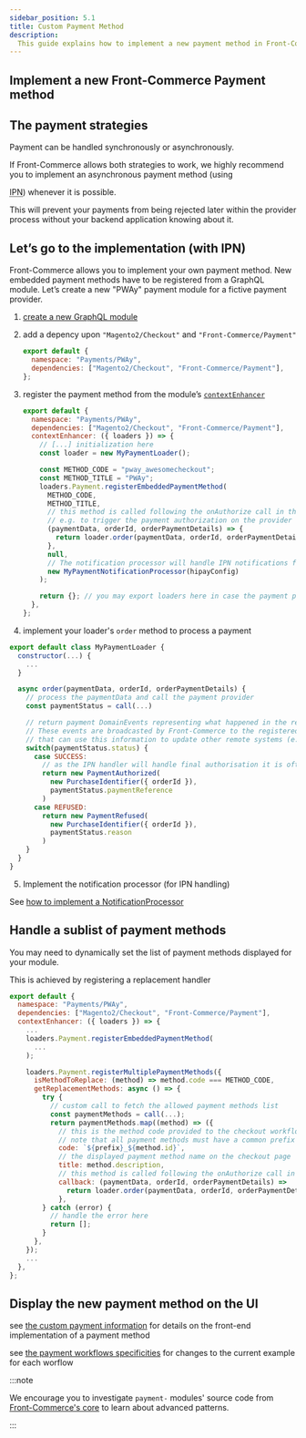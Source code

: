 ```yaml
---
sidebar_position: 5.1
title: Custom Payment Method
description:
  This guide explains how to implement a new payment method in Front-Commerce.
---
```


## Implement a new Front-Commerce Payment method

## The payment strategies

Payment can be handled synchronously or asynchronously.

If Front-Commerce allows both strategies to work, we highly recommend you to
implement an asynchronous payment method (using

<abbr title="Instant Payment Notification">IPN</abbr>) whenever it is possible.

This will prevent your payments from being rejected later within the provider
process without your backend application knowing about it.

## Let’s go to the implementation (with IPN)

Front-Commerce allows you to implement your own payment method. New embedded
payment methods have to be registered from a GraphQL module. Let’s create a new
"PWAy" payment module for a fictive payment provider.

1. [create a new GraphQL module](/docs/2.x/essentials/extend-the-graphql-schema#create-a-new-graphql-module)
2. add a depency upon `"Magento2/Checkout"` and `"Front-Commerce/Payment"`

   ```js
   export default {
     namespace: "Payments/PWAy",
     dependencies: ["Magento2/Checkout", "Front-Commerce/Payment"],
   };
   ```

3. register the payment method from the module’s
   [`contextEnhancer`](/docs/2.x/reference/graphql-module-definition#contextenhancer-optional)

   ```js
   export default {
     namespace: "Payments/PWAy",
     dependencies: ["Magento2/Checkout", "Front-Commerce/Payment"],
     contextEnhancer: ({ loaders }) => {
       // [...] initialization here
       const loader = new MyPaymentLoader();

       const METHOD_CODE = "pway_awesomecheckout";
       const METHOD_TITLE = "PWAy";
       loaders.Payment.registerEmbeddedPaymentMethod(
         METHOD_CODE,
         METHOD_TITLE,
         // this method is called following the onAuthorize call in the AdditionalDataComponent (see below)
         // e.g. to trigger the payment authorization on the provider (validation and capture will be handled asynchronously by IPN)
         (paymentData, orderId, orderPaymentDetails) => {
           return loader.order(paymentData, orderId, orderPaymentDetails);
         },
         null,
         // The notification processor will handle IPN notifications from the payment provider
         new MyPaymentNotificationProcessor(hipayConfig)
       );

       return {}; // you may export loaders here in case the payment provides custom Queries (to fetch a payment token for instance)
     },
   };
   ```

4. implement your loader's `order` method to process a payment

```js
export default class MyPaymentLoader {
  constructor(...) {
    ...
  }

  async order(paymentData, orderId, orderPaymentDetails) {
    // process the paymentData and call the payment provider
    const paymentStatus = call(...)

    // return payment DomainEvents representing what happened in the remote payment system.
    // These events are broadcasted by Front-Commerce to the registered external event listeners
    // that can use this information to update other remote systems (e.g: adding an Order comment in Magento)
    switch(paymentStatus.status) {
      case SUCCESS:
        // as the IPN handler will handle final authorisation it is often only an authorisation at this step
        return new PaymentAuthorized(
          new PurchaseIdentifier({ orderId }),
          paymentStatus.paymentReference
        )
      case REFUSED:
        return new PaymentRefused(
          new PurchaseIdentifier({ orderId }),
          paymentStatus.reason
        )
    }
  }
}
```

5. Implement the notification processor (for IPN handling)

See
[how to implement a NotificationProcessor](./custom-notification-processor.mdx)

## Handle a sublist of payment methods

You may need to dynamically set the list of payment methods displayed for your
module.

This is achieved by registering a replacement handler

```js
export default {
  namespace: "Payments/PWAy",
  dependencies: ["Magento2/Checkout", "Front-Commerce/Payment"],
  contextEnhancer: ({ loaders }) => {
    ...
    loaders.Payment.registerEmbeddedPaymentMethod(
      ...
    );

    loaders.Payment.registerMultiplePaymentMethods({
      isMethodToReplace: (method) => method.code === METHOD_CODE,
      getReplacementMethods: async () => {
        try {
          // custom call to fetch the allowed payment methods list
          const paymentMethods = call(...);
          return paymentMethods.map((method) => ({
            // this is the method code provided to the checkout workflow
            // note that all payment methods must have a common prefix
            code: `${prefix}_${method.id}`,
            // the displayed payment method name on the checkout page
            title: method.description,
            // this method is called following the onAuthorize call in the AdditionalDataComponent (see bellow) instead of the default method defined with registerEmbeddedPaymentMethod
            callback: (paymentData, orderId, orderPaymentDetails) =>
              return loader.order(paymentData, orderId, orderPaymentDetails);
            },
        } catch (error) {
          // handle the error here
          return [];
        }
      },
    });
    ...
  },
};
```

## Display the new payment method on the UI

see [the custom payment information](./custom-payment-information) for details
on the front-end implementation of a payment method

see [the payment workflows specificities](./payment-workflows-specificities) for
changes to the current example for each worflow

:::note

We encourage you to investigate `payment-` modules' source code from
[Front-Commerce's core](https://gitlab.com/front-commerce/front-commerce/-/tree/main/src/server/modules)
to learn about advanced patterns.

:::
